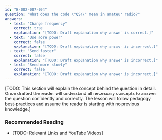 ```yaml
---
id: "B-002-007-004"
question: "What does the code \"QSY\" mean in amateur radio?"
answers:
  - text: "Change frequency"
    correct: true
    explanation: "[TODO: Draft explanation why answer is correct.]"
  - text: "Use more power"
    correct: false
    explanation: "[TODO: Draft explanation why answer is incorrect.]"
  - text: "Send faster"
    correct: false
    explanation: "[TODO: Draft explanation why answer is incorrect.]"
  - text: "Send more slowly"
    correct: false
    explanation: "[TODO: Draft explanation why answer is incorrect.]"
---
```


[TODO: This section will explain the concept behind the question in detail. Once drafted the reader will understand all necessary concepts to answer the question confidently and correctly. The lesson will follow pedagogy best-practices and assume the reader is starting with no previous knowledge.]

### Recommended Reading

- [TODO: Relevant Links and YouTube Videos]
